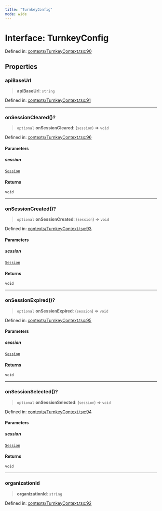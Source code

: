 ```yaml
---
title: "TurnkeyConfig"
mode: wide
---
```

  
# Interface: TurnkeyConfig

Defined in: [contexts/TurnkeyContext.tsx:90](https://github.com/tkhq/sdk/blob/ee72856c3f450731d7501ab05001215768b71500/packages/sdk-react-native/src/contexts/TurnkeyContext.tsx#L90)

## Properties

### apiBaseUrl

> **apiBaseUrl**: `string`

Defined in: [contexts/TurnkeyContext.tsx:91](https://github.com/tkhq/sdk/blob/ee72856c3f450731d7501ab05001215768b71500/packages/sdk-react-native/src/contexts/TurnkeyContext.tsx#L91)

***

### onSessionCleared()?

> `optional` **onSessionCleared**: (`session`) => `void`

Defined in: [contexts/TurnkeyContext.tsx:96](https://github.com/tkhq/sdk/blob/ee72856c3f450731d7501ab05001215768b71500/packages/sdk-react-native/src/contexts/TurnkeyContext.tsx#L96)

#### Parameters

##### session

[`Session`](../Session/readme)

#### Returns

`void`

***

### onSessionCreated()?

> `optional` **onSessionCreated**: (`session`) => `void`

Defined in: [contexts/TurnkeyContext.tsx:93](https://github.com/tkhq/sdk/blob/ee72856c3f450731d7501ab05001215768b71500/packages/sdk-react-native/src/contexts/TurnkeyContext.tsx#L93)

#### Parameters

##### session

[`Session`](../Session/readme)

#### Returns

`void`

***

### onSessionExpired()?

> `optional` **onSessionExpired**: (`session`) => `void`

Defined in: [contexts/TurnkeyContext.tsx:95](https://github.com/tkhq/sdk/blob/ee72856c3f450731d7501ab05001215768b71500/packages/sdk-react-native/src/contexts/TurnkeyContext.tsx#L95)

#### Parameters

##### session

[`Session`](../Session/readme)

#### Returns

`void`

***

### onSessionSelected()?

> `optional` **onSessionSelected**: (`session`) => `void`

Defined in: [contexts/TurnkeyContext.tsx:94](https://github.com/tkhq/sdk/blob/ee72856c3f450731d7501ab05001215768b71500/packages/sdk-react-native/src/contexts/TurnkeyContext.tsx#L94)

#### Parameters

##### session

[`Session`](../Session/readme)

#### Returns

`void`

***

### organizationId

> **organizationId**: `string`

Defined in: [contexts/TurnkeyContext.tsx:92](https://github.com/tkhq/sdk/blob/ee72856c3f450731d7501ab05001215768b71500/packages/sdk-react-native/src/contexts/TurnkeyContext.tsx#L92)
